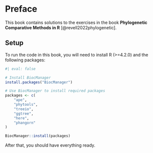 # Preface {.unnumbered}

This book contains solutions to the exercises in the book 
__Phylogenetic Comparative Methods in R__ [@revell2022phylogenetic].

## Setup

To run the code in this book, you will need to install R (\>=4.2.0)
and the following packages:

```r
#| eval: false

# Install BiocManager
install.packages("BiocManager")

# Use BiocManager to install required packages
packages <- c(
    "ape",
    "phytools",
    "treeio", 
    "ggtree", 
    "here", 
    "phangorn"
)

BiocManager::install(packages)
```

After that, you should have everything ready.
